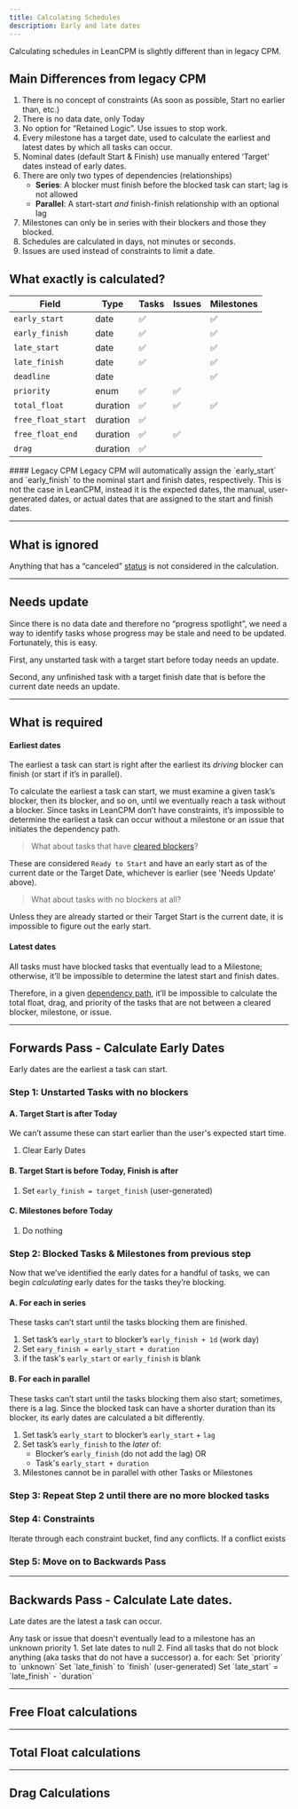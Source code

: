 ```yaml
---
title: Calculating Schedules
description: Early and late dates
---
```


Calculating schedules in LeanCPM is slightly different than in legacy CPM.

## Main Differences from legacy CPM

1. There is no concept of constraints (As soon as possible, Start no earlier than, etc.)
2. There is no data date, only Today
3. No option for “Retained Logic”. Use issues to stop work.
4. Every milestone has a target date, used to calculate the earliest and latest dates by which all tasks can occur.
5. Nominal dates (default Start & Finish) use manually entered ‘Target’ dates instead of early dates.
6. There are only two types of dependencies (relationships)
	- **Series**: A blocker must finish before the blocked task can start; lag is not allowed
	- **Parallel**: A start-start *and* finish-finish relationship with an optional lag
7. Milestones can only be in series with their blockers and those they blocked.
8. Schedules are calculated in days, not minutes or seconds.
9. Issues are used instead of constraints to limit a date.


## What exactly is calculated?

| Field              | Type     | Tasks | Issues | Milestones |
| ------------------ | -------- | ----- | ------ | ---------- |
| `early_start`      | date     | ✅     |        | ✅          |
| `early_finish`     | date     | ✅     |        | ✅          |
| `late_start`       | date     | ✅     |        | ✅          |
| `late_finish`      | date     | ✅     |        | ✅          |
| `deadline`         | date     |       |        | ✅          |
| `priority`         | enum     | ✅     | ✅      |            |
| `total_float`      | duration | ✅     | ✅      | ✅          |
| `free_float_start` | duration | ✅     |        |            |
| `free_float_end`   | duration | ✅     | ✅      |            |
| `drag`             | duration | ✅     |        |            |

<Danger>
#### Legacy CPM
 Legacy CPM will automatically assign the `early_start` and `early_finish` to the nominal start and finish dates, respectively. This is not the case in LeanCPM, instead it is the expected dates, the manual, user-generated dates, or actual dates that are assigned to the start and finish dates. 
</Danger>

---
## What is ignored

Anything that has a “canceled” [status](/terms/status) is not considered in the calculation.

---
## Needs update

Since there is no data date and therefore no “progress spotlight”, we need a way to identify tasks whose progress may be stale and need to be updated. Fortunately, this is easy.

First, any unstarted task with a target start before today needs an update.

Second, any unfinished task with a target finish date that is before the current date needs an update.

--- 

## What is required

#### Earliest dates
The earliest a task can start is right after the earliest its *driving* blocker can finish (or start if it’s in parallel).

To calculate the earliest a task can start, we must examine a given task’s blocker, then its blocker, and so on, until we eventually reach a task without a blocker. Since tasks in LeanCPM don’t have constraints, it’s impossible to determine the earliest a task can occur without a milestone or an issue that initiates the dependency path.

> What about tasks that have [cleared blockers](terms/dependencies#cleared-blockers)? 

These are considered `Ready to Start` and have an early start as of the current date or the Target Date, whichever is earlier (see 'Needs Update' above).

> What about tasks with no blockers at all?

Unless they are already started or their Target Start is the current date, it is impossible to figure out the early start.

#### Latest dates

All tasks must have blocked tasks that eventually lead to a Milestone; otherwise, it’ll be impossible to determine the latest start and finish dates.

Therefore, in a given [dependency path](terms/dependencies#dependency-path), it’ll be impossible to calculate the total float, drag, and priority of the tasks that are not between a cleared blocker, milestone, or issue.

--- 
## Forwards Pass - Calculate Early Dates

Early dates are the earliest a task can start.

### Step 1: Unstarted Tasks with no blockers

#### A. Target Start is after Today

We can’t assume these can start earlier than the user's expected start time.

1. Clear Early Dates

#### B. Target Start is before Today, Finish is after

1. Set `early_finish = target_finish` (user-generated)

#### C. Milestones before Today

1. Do nothing

### Step 2: Blocked Tasks & Milestones from previous step

Now that we’ve identified the early dates for a handful of tasks, we can begin *calculating* early dates for the tasks they’re blocking.

#### A. For each in series

These tasks can’t start until the tasks blocking them are finished.

1. Set task’s `early_start` to blocker’s `early_finish + 1d` (work day)
2. Set `eary_finish = early_start + duration`
3. if the task's `early_start` or `early_finish` is blank

#### B. For each in parallel

These tasks can’t start until the tasks blocking them also start; sometimes, there is a lag. Since the blocked task can have a shorter duration than its blocker, its early dates are calculated a bit differently.

1. Set task’s `early_start` to blocker’s `early_start` + `lag` 
2. Set task’s `early_finish` to the *later* of:
	-  Blocker’s `early_finish` (do not add the lag) OR 
	-  Task's `early_start + duration`
3. Milestones cannot be in parallel with other Tasks or Milestones

### Step 3: Repeat Step 2 until there are no more blocked tasks


### Step 4: Constraints

Iterate through each constraint bucket, find any conflicts. If a conflict exists 

### Step 5: Move on to Backwards Pass

---
## Backwards Pass - Calculate Late dates.

Late dates are the latest a task can occur.

<Callout title="Unknown Priority" type="error">
 Any task or issue that doesn't eventually lead to a milestone has an unknown priority
</Callout>
1. Set late dates to null
2. Find all tasks that do not block anything (aka tasks that do not have a successor)
	a. for each:
		Set `priority` to `unknown`
		Set  `late_finish` to `finish` (user-generated)
		Set `late_start` = `late_finish` - `duration`
		


--- 

## Free Float calculations

--- 

## Total Float calculations

---

## Drag Calculations


